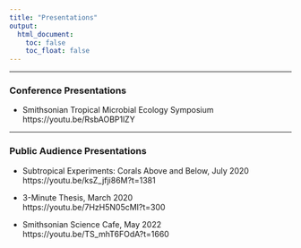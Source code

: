 ```yaml
---
title: "Presentations"
output:  
  html_document:  
    toc: false  
    toc_float: false  
---
```

***

### Conference Presentations

  * Smithsonian Tropical Microbial Ecology Symposium  
    https://youtu.be/RsbAOBP1lZY
  
***

### Public Audience Presentations

  * Subtropical Experiments: Corals Above and Below, July 2020  
    https://youtu.be/ksZ_jfji86M?t=1381
  
  * 3-Minute Thesis, March 2020  
    https://youtu.be/7HzH5N05cMI?t=300
  
  * Smithsonian Science Cafe, May 2022  
    https://youtu.be/TS_mhT6FOdA?t=1660
  

